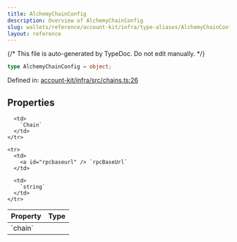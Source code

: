 ```yaml
---
title: AlchemyChainConfig
description: Overview of AlchemyChainConfig
slug: wallets/reference/account-kit/infra/type-aliases/AlchemyChainConfig
layout: reference
---
```


{/* This file is auto-generated by TypeDoc. Do not edit manually. */}

```ts
type AlchemyChainConfig = object;
```

Defined in: [account-kit/infra/src/chains.ts:26](https://github.com/alchemyplatform/aa-sdk/blob/17aad1f572375d42a06c7e3238078a88a435d459/account-kit/infra/src/chains.ts#L26)

## Properties

<table>
  <thead>
    <tr>
      <th align="left">Property</th>
      <th align="left">Type</th>
    </tr>
  </thead>

  <tbody>
    <tr>
      <td>
        <a id="chain" /> `chain`
      </td>

      <td>
        `Chain`
      </td>
    </tr>

    <tr>
      <td>
        <a id="rpcbaseurl" /> `rpcBaseUrl`
      </td>

      <td>
        `string`
      </td>
    </tr>

  </tbody>
</table>
